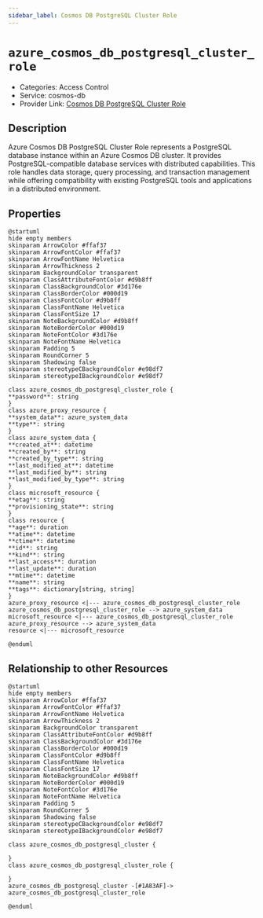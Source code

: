 ```yaml
---
sidebar_label: Cosmos DB PostgreSQL Cluster Role
---
```


# `azure_cosmos_db_postgresql_cluster_role`

- Categories: Access Control
- Service: cosmos-db
- Provider Link: [Cosmos DB PostgreSQL Cluster Role](https://learn.microsoft.com/en-us/azure/cosmos-db/postgresql/concepts-roles)

## Description

Azure Cosmos DB PostgreSQL Cluster Role represents a PostgreSQL database instance within an Azure Cosmos DB cluster. It provides PostgreSQL-compatible database services with distributed capabilities. This role handles data storage, query processing, and transaction management while offering compatibility with existing PostgreSQL tools and applications in a distributed environment.

## Properties

<ZoomPanPinch>

```kroki imgType="plantuml" imgAlt="Diagram of Cosmos DB PostgreSQL Cluster Role data model"
@startuml
hide empty members
skinparam ArrowColor #ffaf37
skinparam ArrowFontColor #ffaf37
skinparam ArrowFontName Helvetica
skinparam ArrowThickness 2
skinparam BackgroundColor transparent
skinparam ClassAttributeFontColor #d9b8ff
skinparam ClassBackgroundColor #3d176e
skinparam ClassBorderColor #000d19
skinparam ClassFontColor #d9b8ff
skinparam ClassFontName Helvetica
skinparam ClassFontSize 17
skinparam NoteBackgroundColor #d9b8ff
skinparam NoteBorderColor #000d19
skinparam NoteFontColor #3d176e
skinparam NoteFontName Helvetica
skinparam Padding 5
skinparam RoundCorner 5
skinparam Shadowing false
skinparam stereotypeCBackgroundColor #e98df7
skinparam stereotypeIBackgroundColor #e98df7

class azure_cosmos_db_postgresql_cluster_role {
**password**: string
}
class azure_proxy_resource {
**system_data**: azure_system_data
**type**: string
}
class azure_system_data {
**created_at**: datetime
**created_by**: string
**created_by_type**: string
**last_modified_at**: datetime
**last_modified_by**: string
**last_modified_by_type**: string
}
class microsoft_resource {
**etag**: string
**provisioning_state**: string
}
class resource {
**age**: duration
**atime**: datetime
**ctime**: datetime
**id**: string
**kind**: string
**last_access**: duration
**last_update**: duration
**mtime**: datetime
**name**: string
**tags**: dictionary[string, string]
}
azure_proxy_resource <|--- azure_cosmos_db_postgresql_cluster_role
azure_cosmos_db_postgresql_cluster_role --> azure_system_data
microsoft_resource <|--- azure_cosmos_db_postgresql_cluster_role
azure_proxy_resource --> azure_system_data
resource <|--- microsoft_resource

@enduml
```

</ZoomPanPinch>

## Relationship to other Resources

<ZoomPanPinch>

```kroki imgType="plantuml" imgAlt="Diagram of Cosmos DB PostgreSQL Cluster Role resource relationships"
@startuml
hide empty members
skinparam ArrowColor #ffaf37
skinparam ArrowFontColor #ffaf37
skinparam ArrowFontName Helvetica
skinparam ArrowThickness 2
skinparam BackgroundColor transparent
skinparam ClassAttributeFontColor #d9b8ff
skinparam ClassBackgroundColor #3d176e
skinparam ClassBorderColor #000d19
skinparam ClassFontColor #d9b8ff
skinparam ClassFontName Helvetica
skinparam ClassFontSize 17
skinparam NoteBackgroundColor #d9b8ff
skinparam NoteBorderColor #000d19
skinparam NoteFontColor #3d176e
skinparam NoteFontName Helvetica
skinparam Padding 5
skinparam RoundCorner 5
skinparam Shadowing false
skinparam stereotypeCBackgroundColor #e98df7
skinparam stereotypeIBackgroundColor #e98df7

class azure_cosmos_db_postgresql_cluster {

}
class azure_cosmos_db_postgresql_cluster_role {

}
azure_cosmos_db_postgresql_cluster -[#1A83AF]-> azure_cosmos_db_postgresql_cluster_role

@enduml
```

</ZoomPanPinch>
